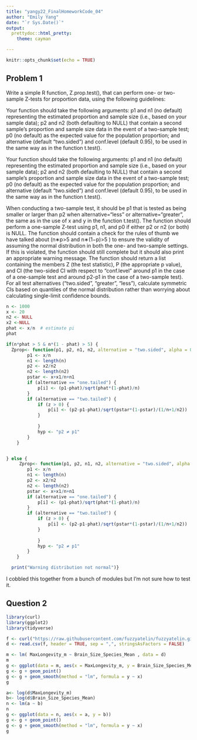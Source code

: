 ```yaml
---
title: "yangy22_FinalHomeworkCode_04"
author: "Emily Yang"
date: "`r Sys.Date()`"
output: 
  prettydoc::html_pretty:
    theme: cayman

---
```


```r
knitr::opts_chunk$set(echo = TRUE)
```
## Problem 1

Write a simple R function, Z.prop.test(), that can perform one- or two-sample Z-tests for proportion data, using the following guidelines:

Your function should take the following arguments: p1 and n1 (no default) representing the estimated proportion and sample size (i.e., based on your sample data); p2 and n2 (both defaulting to NULL) that contain a second sample’s proportion and sample size data in the event of a two-sample test; p0 (no default) as the expected value for the population proportion; and alternative (default “two.sided”) and conf.level (default 0.95), to be used in the same way as in the function t.test().

Your function should take the following arguments: p1 and n1 (no default) representing the estimated proportion and sample size (i.e., based on your sample data); p2 and n2 (both defaulting to NULL) that contain a second sample’s proportion and sample size data in the event of a two-sample test; p0 (no default) as the expected value for the population proportion; and alternative (default “two.sided”) and conf.level (default 0.95), to be used in the same way as in the function t.test().

When conducting a two-sample test, it should be p1 that is tested as being smaller or larger than p2 when alternative=“less” or alternative=“greater”, the same as in the use of x and y in the function t.test().
The function should perform a one-sample Z-test using p1, n1, and p0 if either p2 or n2 (or both) is NULL.
The function should contain a check for the rules of thumb we have talked about (n∗p>5
 and n∗(1−p)>5
) to ensure the validity of assuming the normal distribution in both the one- and two-sample settings. If this is violated, the function should still complete but it should also print an appropriate warning message.
The function should return a list containing the members Z (the test statistic), P (the appropriate p value), and CI (the two-sided CI with respect to “conf.level” around p1 in the case of a one-sample test and around p2-p1 in the case of a two-sample test). For all test alternatives (“two.sided”, “greater”, “less”), calculate symmetric CIs based on quantiles of the normal distribution rather than worrying about calculating single-limit confidence bounds.
```r

n <- 1000
x <- 20
n2 <- NULL
x2 <-NULL
phat <- x/n  # estimate pi
phat

if(n*phat > 5 & n*(1 - phat) > 5) {
  Zprop<- function(p1, p2, n1, n2, alternative = "two.sided", alpha = 0.05) { {
        p1 <- x/n
        n1 <- length(n)
        p2 <- x2/n2
        n2 <- length(n2)
        pstar <- x+x1/n+n1
        if (alternative == "one.tailed") {
            p[i] <- (p1-phat)/sqrt(phat*(1-phat)/n)
        }
        if (alternative == "two.tailed") {
            if (z > 0) {
                p[i] <- (p2-p1-phat)/sqrt(pstar*(1-pstar)/(1/n+1/n2))
            }
          
            }
            hyp <- "p2 ≠ p1"
        }
    }


} else {
     Zprop<- function(p1, p2, n1, n2, alternative = "two.sided", alpha = 0.05) { {
        p1 <- x/n
        n1 <- length(n)
        p2 <- x2/n2
        n2 <- length(n2)
        pstar <- x+x1/n+n1
        if (alternative == "one.tailed") {
            p[i] <- (p1-phat)/sqrt(phat*(1-phat)/n)
        }
        if (alternative == "two.tailed") {
            if (z > 0) {
                p[i] <- (p2-p1-phat)/sqrt(pstar*(1-pstar)/(1/n+1/n2))
            }
          
            }
            hyp <- "p2 ≠ p1"
        }
    }

  print("Warning distribution not normal")}

```
I cobbled this together from a bunch of modules but I'm not sure how to test it.

## Question 2
```r
library(curl)
library(ggplot2)
library(tidyverse)

f <- curl("https://raw.githubusercontent.com/fuzzyatelin/fuzzyatelin.github.io/master/AN588_Fall23/KamilarAndCooperData.csv")
d <- read.csv(f, header = TRUE, sep = ",", stringsAsFactors = FALSE)

m <- lm( MaxLongevity_m ~ Brain_Size_Species_Mean , data = d)
m
g <- ggplot(data = m, aes(x = MaxLongevity_m, y = Brain_Size_Species_Mean))
g <- g + geom_point()
g <- g + geom_smooth(method = "lm", formula = y ~ x)
g

a<- log(d$MaxLongevity_m)
b<- log(d$Brain_Size_Species_Mean)
n <- lm(a ~ b)
n
g <- ggplot(data = n, aes(x = a, y = b))
g <- g + geom_point()
g <- g + geom_smooth(method = "lm", formula = y ~ x)
g
```